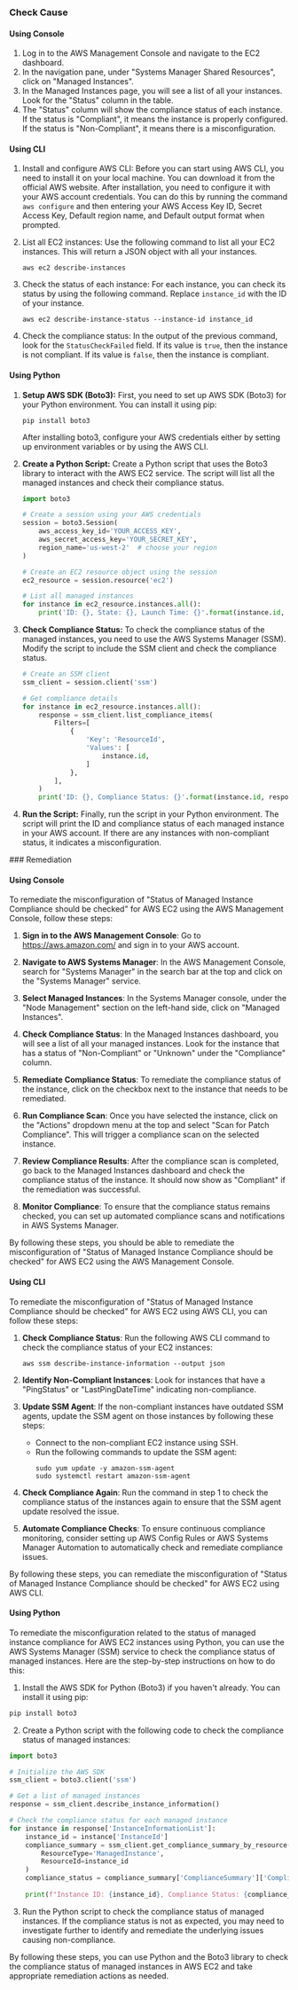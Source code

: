 

<Tabs><Tab title='Cause'>
### Check Cause

#### Using Console

1. Log in to the AWS Management Console and navigate to the EC2 dashboard.
2. In the navigation pane, under "Systems Manager Shared Resources", click on "Managed Instances".
3. In the Managed Instances page, you will see a list of all your instances. Look for the "Status" column in the table.
4. The "Status" column will show the compliance status of each instance. If the status is "Compliant", it means the instance is properly configured. If the status is "Non-Compliant", it means there is a misconfiguration.

#### Using CLI

1. Install and configure AWS CLI: Before you can start using AWS CLI, you need to install it on your local machine. You can download it from the official AWS website. After installation, you need to configure it with your AWS account credentials. You can do this by running the command `aws configure` and then entering your AWS Access Key ID, Secret Access Key, Default region name, and Default output format when prompted.

2. List all EC2 instances: Use the following command to list all your EC2 instances. This will return a JSON object with all your instances.

   ```
   aws ec2 describe-instances
   ```

3. Check the status of each instance: For each instance, you can check its status by using the following command. Replace `instance_id` with the ID of your instance.

   ```
   aws ec2 describe-instance-status --instance-id instance_id
   ```

4. Check the compliance status: In the output of the previous command, look for the `StatusCheckFailed` field. If its value is `true`, then the instance is not compliant. If its value is `false`, then the instance is compliant.

#### Using Python

1. **Setup AWS SDK (Boto3):**
   First, you need to set up AWS SDK (Boto3) for your Python environment. You can install it using pip:
   ```
   pip install boto3
   ```
   After installing boto3, configure your AWS credentials either by setting up environment variables or by using the AWS CLI.

2. **Create a Python Script:**
   Create a Python script that uses the Boto3 library to interact with the AWS EC2 service. The script will list all the managed instances and check their compliance status.

   ```python
   import boto3

   # Create a session using your AWS credentials
   session = boto3.Session(
       aws_access_key_id='YOUR_ACCESS_KEY',
       aws_secret_access_key='YOUR_SECRET_KEY',
       region_name='us-west-2'  # choose your region
   )

   # Create an EC2 resource object using the session
   ec2_resource = session.resource('ec2')

   # List all managed instances
   for instance in ec2_resource.instances.all():
       print('ID: {}, State: {}, Launch Time: {}'.format(instance.id, instance.state['Name'], instance.launch_time))
   ```

3. **Check Compliance Status:**
   To check the compliance status of the managed instances, you need to use the AWS Systems Manager (SSM). Modify the script to include the SSM client and check the compliance status.

   ```python
   # Create an SSM client
   ssm_client = session.client('ssm')

   # Get compliance details
   for instance in ec2_resource.instances.all():
       response = ssm_client.list_compliance_items(
           Filters=[
               {
                   'Key': 'ResourceId',
                   'Values': [
                       instance.id,
                   ]
               },
           ],
       )
       print('ID: {}, Compliance Status: {}'.format(instance.id, response['ComplianceItems'][0]['Status']))
   ```

4. **Run the Script:**
   Finally, run the script in your Python environment. The script will print the ID and compliance status of each managed instance in your AWS account. If there are any instances with non-compliant status, it indicates a misconfiguration.

</Tab>

<Tab title='Remediation'>
### Remediation

#### Using Console

To remediate the misconfiguration of "Status of Managed Instance Compliance should be checked" for AWS EC2 using the AWS Management Console, follow these steps:

1. **Sign in to the AWS Management Console**: Go to https://aws.amazon.com/ and sign in to your AWS account.

2. **Navigate to AWS Systems Manager**: In the AWS Management Console, search for "Systems Manager" in the search bar at the top and click on the "Systems Manager" service.

3. **Select Managed Instances**: In the Systems Manager console, under the "Node Management" section on the left-hand side, click on "Managed Instances".

4. **Check Compliance Status**: In the Managed Instances dashboard, you will see a list of all your managed instances. Look for the instance that has a status of "Non-Compliant" or "Unknown" under the "Compliance" column.

5. **Remediate Compliance Status**: To remediate the compliance status of the instance, click on the checkbox next to the instance that needs to be remediated.

6. **Run Compliance Scan**: Once you have selected the instance, click on the "Actions" dropdown menu at the top and select "Scan for Patch Compliance". This will trigger a compliance scan on the selected instance.

7. **Review Compliance Results**: After the compliance scan is completed, go back to the Managed Instances dashboard and check the compliance status of the instance. It should now show as "Compliant" if the remediation was successful.

8. **Monitor Compliance**: To ensure that the compliance status remains checked, you can set up automated compliance scans and notifications in AWS Systems Manager.

By following these steps, you should be able to remediate the misconfiguration of "Status of Managed Instance Compliance should be checked" for AWS EC2 using the AWS Management Console.

#### Using CLI

To remediate the misconfiguration of "Status of Managed Instance Compliance should be checked" for AWS EC2 using AWS CLI, you can follow these steps:

1. **Check Compliance Status**:
   Run the following AWS CLI command to check the compliance status of your EC2 instances:
   ```
   aws ssm describe-instance-information --output json
   ```

2. **Identify Non-Compliant Instances**:
   Look for instances that have a "PingStatus" or "LastPingDateTime" indicating non-compliance.

3. **Update SSM Agent**:
   If the non-compliant instances have outdated SSM agents, update the SSM agent on those instances by following these steps:
   - Connect to the non-compliant EC2 instance using SSH.
   - Run the following commands to update the SSM agent:
     ```
     sudo yum update -y amazon-ssm-agent
     sudo systemctl restart amazon-ssm-agent
     ```

4. **Check Compliance Again**:
   Run the command in step 1 to check the compliance status of the instances again to ensure that the SSM agent update resolved the issue.

5. **Automate Compliance Checks**:
   To ensure continuous compliance monitoring, consider setting up AWS Config Rules or AWS Systems Manager Automation to automatically check and remediate compliance issues.

By following these steps, you can remediate the misconfiguration of "Status of Managed Instance Compliance should be checked" for AWS EC2 using AWS CLI.

#### Using Python

To remediate the misconfiguration related to the status of managed instance compliance for AWS EC2 instances using Python, you can use the AWS Systems Manager (SSM) service to check the compliance status of managed instances. Here are the step-by-step instructions on how to do this:

1. Install the AWS SDK for Python (Boto3) if you haven't already. You can install it using pip:

```bash
pip install boto3
```

2. Create a Python script with the following code to check the compliance status of managed instances:

```python
import boto3

# Initialize the AWS SDK
ssm_client = boto3.client('ssm')

# Get a list of managed instances
response = ssm_client.describe_instance_information()

# Check the compliance status for each managed instance
for instance in response['InstanceInformationList']:
    instance_id = instance['InstanceId']
    compliance_summary = ssm_client.get_compliance_summary_by_resource(
        ResourceType='ManagedInstance',
        ResourceId=instance_id
    )
    compliance_status = compliance_summary['ComplianceSummary']['ComplianceType']
    
    print(f"Instance ID: {instance_id}, Compliance Status: {compliance_status}")
```

3. Run the Python script to check the compliance status of managed instances. If the compliance status is not as expected, you may need to investigate further to identify and remediate the underlying issues causing non-compliance.

By following these steps, you can use Python and the Boto3 library to check the compliance status of managed instances in AWS EC2 and take appropriate remediation actions as needed.


</Tab>
</Tabs>